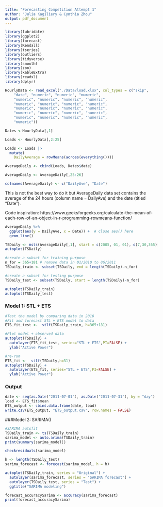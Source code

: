 ```yaml
---
title: "Forecasting Competition Attempt 1"
author: "Julia Kagiliery & Cynthia Zhou"
output: pdf_document
---
```


```r
library(lubridate)
library(ggplot2)
library(forecast)  
library(Kendall)
library(tseries)
library(outliers)
library(tidyverse)
library(smooth)
library(zoo)
library(kableExtra)
library(readxl)
library(dplyr)
```

```r
HourlyData <- read_excel("./Data/load.xlsx", col_types = c("skip", 
    "date", "numeric", "numeric", "numeric", 
    "numeric", "numeric", "numeric", "numeric", 
    "numeric", "numeric", "numeric", "numeric", 
    "numeric", "numeric", "numeric", "numeric", 
    "numeric", "numeric", "numeric", "numeric", 
    "numeric", "numeric", "numeric", "numeric", 
    "numeric"))

Dates <-HourlyData[,1]

Loads <- HourlyData[,2:25]

Loads <- Loads |>
  mutate(
    DailyAverage = rowMeans(across(everything())))

AverageDaily <- cbind(Loads, Dates$date)

AverageDaily <- AverageDaily[,25:26] 

colnames(AverageDaily) <- c("DailyAve", "Date")
```

This is not the best way to do it but AverageDaily data set contains the average of the 24 hours (column name = DailyAve) and the date (titled "Date").

Code inspiration: https://www.geeksforgeeks.org/calculate-the-mean-of-each-row-of-an-object-in-r-programming-rowmeans-function/

```r
AverageDaily %>%
  ggplot(aes(y = DailyAve, x = Date)) +  # Close aes() here
  geom_line()
```

```r
TSDaily <- msts(AverageDaily[,1], start = c(2005, 01, 01), c(7,30,365))
autoplot(TSDaily)
```

```r
#create a subset for training purpose
n_for = 365+181 # remove data in 01/2010 to 06/2011
TSDaily_train <- subset(TSDaily, end = length(TSDaily)-n_for)

#create a subset for testing purpose
TSDaily_test <- subset(TSDaily, start = length(TSDaily)-n_for)

autoplot(TSDaily_train)
autoplot(TSDaily_test)
```

### Model 1: STL + ETS

```r
#Test the model by comparing data in 2010
#Fit and forecast STL + ETS model to data
ETS_fit_test <-  stlf(TSDaily_train, h=365+181)

#Plot model + observed data
autoplot(TSDaily) +
  autolayer(ETS_fit_test, series="STL + ETS",PI=FALSE) +
  ylab("Active Power")

#re-run
ETS_fit <-  stlf(TSDaily,h=31)
autoplot(TSDaily) +
  autolayer(ETS_fit, series="STL + ETS",PI=FALSE) +
  ylab("Active Power")
```

### Output
```r
date <- seq(as.Date("2011-07-01"), as.Date("2011-07-31"), by = "day")
load <- ETS_fit$mean
ETS_output <- cbind.data.frame(date, load)
write.csv(ETS_output, "ETS_output.csv", row.names = FALSE)
```

###Model 2: SARIMA()


```r
#SARIMA autofit
TSDaily_train <- ts(TSDaily_train)
sarima_model <- auto.arima(TSDaily_train)
print(summary(sarima_model))
```

```r
checkresiduals(sarima_model)
```

```r
h <- length(TSDaily_test)
sarima_forecast <- forecast(sarima_model, h = h)
```

```r
autoplot(TSDaily_train, series = "Original") +
  autolayer(sarima_forecast, series = "SARIMA forecast") +
  autolayer(TSDaily_test, series = "Test") +
  ggtitle("SARIMA modeling")
```

```r
forecast_accuracySarima <- accuracy(sarima_forecast)
print(forecast_accuracySarima)
```